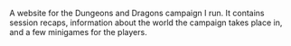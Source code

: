 A website for the Dungeons and Dragons campaign I run.
It contains session recaps, information about the world the campaign takes place in, and a few minigames for the players.
